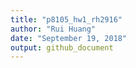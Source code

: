 ```yaml
---
title: "p8105_hw1_rh2916"
author: "Rui Huang"
date: "September 19, 2018"
output: github_document
---
```


```r
```


